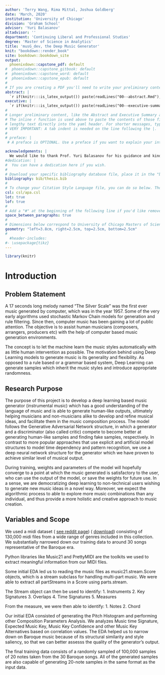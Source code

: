 ```yaml
---
author: 'Terry Wang, Rima Mittal, Joshua Goldberg'
date: 'March, 2020'
institution: 'University of Chicago'
division: 'Graham School'
advisor: 'Yuri Balasanov'
altadvisor: ''
department: 'Continuing Liberal and Professional Studies'
degree: 'Master of Science in Analytics'
title: 'musG_dev, the Deep Music Generator'
knit: "bookdown::render_book"
site: bookdown::bookdown_site
output: 
  phoenixdown::capstone_pdf: default
#  phoenixdown::capstone_gitbook: default
#  phoenixdown::capstone_word: default
#  phoenixdown::capstone_epub: default
#
# If you are creating a PDF you'll need to write your preliminary content as well as define some other parameters below.
abstract: | 
  `r if(knitr:::is_latex_output()) paste(readLines("00--abstract.Rmd"), collapse = '\n  ')` 
executive: |  
  `r if(knitr:::is_latex_output()) paste(readLines("00--executive-summary.Rmd"), collapse = '\n  ')` 
#
# Longer preliminary content, like the Abstract and Executive Summary above, is best organized in seperate files.
# The inline r function is used above to paste the contents of those files, instead of requiring you one to type 
# lengthy text directly into the yaml header. For shorter messages, typing directly into the YAML is easier. See below.
# VERY IMPORTANT: A tab indent is needed on the line following the |.
#
# preface: |
 # A preface is OPTIONAL. Use a preface if you want to explain your interest in the report topic and include anything about your experience that readers should keep in mind. If you would rather not include a preface, comment it out or delete it from the YAML header of the index.Rmd file.

acknowledgements: |
  We would like to thank Prof. Yuri Balasanov for his guidance and kind support during our investigations.
#dedication: |
#  You can have a dedication here if you wish.
#
# Download your specific bibliography database file, place it in the "bib" folder, and refer to it in the line below
bibliography: bib/thesis.bib
#
# To change your Citation Style Language file, you can do so below. Though the default is apa style.
csl: csl/apa.csl
lot: true
lof: true
#
# Add a "#" at the beginning of the following line if you'd like remove space between parapgraphs.
space_between_paragraphs: true
#
# Dimensions below correspond to University of Chicago Masters of Science in Analytics requirements.
geometry: "left=3.8cm, right=2.5cm, top=2.5cm, bottom=2.5cm"
#
  #header-includes:
#- \usepackage{tikz}
---
```




<!--
Above is the YAML (YAML Ain't Markup Language) header that includes a lot of metadata used to produce the document.  Be careful with spacing in this header!

If you'd prefer to not include a Preface for example, simply delete lines 32-33 above or add a "#"" before them to comment out.  If you have other LaTeX packages you would like to include, delete the # before header-includes and list the packages after hyphens on new lines.

If you'd like to include a comment that won't be produced in your resulting file enclose it in a block like this:
-->

<!--

If you receive a duplicate label error after knitting, delete the extra .Rmd file and then knit again.
-->

<!-- You'll need to include the order that you'd like Rmd files to appear in the _bookdown.yml file for PDF files and also delete the # before rmd_files: there. Do not include 00(two-hyphens)prelim.Rmd,  00(two-hyphens)abstract.Rmd and 00(two-hyphens)executive summary.Rmdsince they are handled in the YAML above differently for the PDF version.
-->

<!-- The {.unnumbered} option here means that the introduction will be "Chapter 0." You can also use {-} for no numbers on chapters, which is the standard for each section.
-->

```r
library(knitr)
```

# Introduction {.unnumbered}

## Problem Statement {.unnumbered}

A 17 seconds long melody named "The Silver Scale" was the first ever music generated by computer, which was in the year 1957. Some of the very early algorithms used stochastic Markov Chain models for generation and rule filtering. Since then, computer music has been gaining a lot of public attention. The objective is to assist human musicians (composers, arrangers, producers etc) with the help of computer based music generation environments.

The concept is to let the machine learn the music styles automatically with as little human intervention as possible. The motivation behind using Deep Learning models to generate music is its generality and flexibility. As opposed to a rule based or a grammar based system, Deep Learning can generate samples which inherit the music styles and introduce appropriate randomness. 

## Research Purpose {.unnumbered}

The purpose of this project is to develop a deep learning based music generator (instrumental music) which has a good understanding of the language of music and is able to generate human-like outputs, ultimately helping musicians and non-musicians alike to develop and refine musical ideas, and facilitate them in the music composition process. The model follows the Generative Adversarial Network structure, in which a generator and a discriminator (also called critic) compete to become better at generating human-like samples and finding fake samples, respectively. In contrast to more popular approaches that use explicit and artificial model structures to model time dependency and pattern recognition, we use a deep neural network structure for the generator which we have proven to achieve similar level of musical output.

During training, weights and parameters of the model will hopefully converge to a point at which the music generated is satisfactory to the user, who can use the output of the model, or save the weights for future use.  In a sense, we are democratizing deep learning to non-technical users wishing to generate new music ideas in a novel way. Moreover, we expect the algorithmic process to able to explore more music combinations than any individual, and thus provide a more holistic and creative approach to music creation.

## Variables and Scope {.unnumbered}

We used a midi dataset ( [see reddit page](https://www.reddit.com/r/WeAreTheMusicMakers/comments/3ajwe4/the_largest_midi_collection_on_the_internet/)) ( [download](https://mega.co.nz/#!Elg1TA7T!MXEZPzq9s9YObiUcMCoNQJmCbawZqzAkHzY4Ym6Gs_Q)) consisting of 130,000 midi files from a wide range of genres included in this collection. We substantially narrowed down our training data to around 30 songs representative of the Baroque era.

Python libraries like Music21 and PrettyMIDI are the toolkits we used to extract meaningful information from our MIDI files. 

Some initial EDA led us to reading the music files as music21.stream.Score objects, which is a stream subclass for handling multi-part music. We were able to extract all partStreams in a Score using parts.stream.  

The Stream object can then be used to identify:
1. Instruments
2. Key Signatures
3. Overlaps
4. Time Signatures
5. Measures

From the measure, we were then able to identify:
1. Notes
2. Chord

Our initial EDA consisted of generating the Pitch Histogram and performing other Composition Parameters Analysis. We analyzes Music time Signature, Expected Music Key, Music Key Confidence and other Music Key Alternatives based on correlation values. The EDA helped us to narrow down on Baroque music because of its structural similarity and style saliency, so that we can better assesss the quality of the generator's output.

The final training data consists of a randomly sampled of 100,000 samples of 20 notes taken from the 30 Baroque songs. All of the generated samples are also capable of generating 20-note samples in the same format as the input data.

